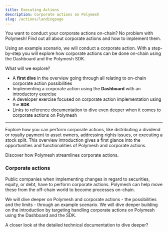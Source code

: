 ```yaml
---
title: Executing Actions
description: Corporate actions on Polymesh
slug: /actions/landingpage
---
```



You want to conduct your corporate actions on-chain? No problem with Polymesh! Find out all about corporate actions and how to implement them.

Using an example scenario, we will conduct a corporate action. With a step-by-step you will explore how corporate actions can be done on-chain using the Dashboard and the Polymesh SDK.

What will we explore?
* A **first dive** in the overview going through all relating to on-chain corporate action possibilities
* Implementing a corporate action using the **Dashboard** with an introductory exercise
* A developer exercise focused on corporate action implementation using the **SDK**
* Links to reference documentation to dive even deeper when it comes to corporate actions on Polymesh

***

<OverviewBox title="Overview: Corporate action on Polymesh" linkHref="/actions/introduction" linkText="Overview" imgSrc="/illu-p-screen.svg">

Explore how you can perform corporate actions, like distributing a dividend or royalty payment to asset owners, addressing rights issues, or executing a stock split. This overview introduction gives a first glance into the opportunities and functionalities of Polymesh and corporate actions.

Discover how Polymesh streamlines corporate actions.
</OverviewBox>

### Corporate actions
Public companies when implementing changes in regard to securities, equity, or debt, have to perform corporate actions. Polymesh can help move these from the off-chain world to become processes on-chain.

We will dive deeper on Polymesh and corporate actions - the possibilities and the limits - through an example scenario. We will dive deeper building on the introduction by targeting handling corporate actions on Polymesh using the Dashboard and the SDK.


<ActionCardWrapper>
	<ActionCard href="/actions/dashboard" text="Corporate Actions with the Token Studio Dashboard" desc="Distribute assets with the Polymesh Token Studio Dashboard."></ActionCard>
	<ActionCard href="/actions/sdk" showDevSign="true" text="Corporate Actions with the SDK" desc="Integrate asset distribution into your systems with the SDK."></ActionCard>
</ActionCardWrapper>

<OverviewBox title="Dive into further resources" linkHref="https://developers.polymath.network/polymesh-sdk-api-reference/" linkText="Explore" imgSrc="/illu-p-code.svg" external="true">

A closer look at the detailed technical documentation to dive deeper?
</OverviewBox>
